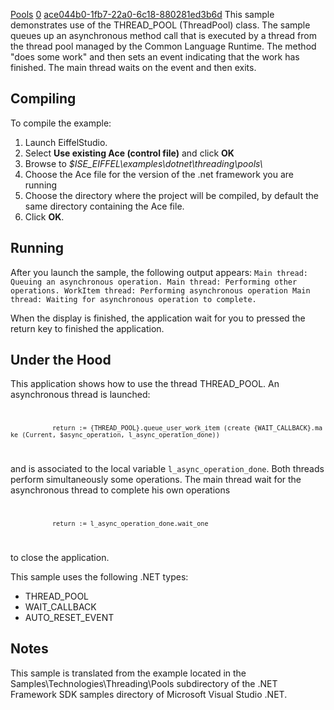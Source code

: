 [[Property:title|Pools]]
[[Property:weight|0]]
[[Property:uuid|ace044b0-1fb7-22a0-6c18-880281ed3b6d]]
This sample demonstrates use of the <eiffel>THREAD_POOL</eiffel> (ThreadPool) class. The sample queues up an asynchronous method call that is executed by a thread from the thread pool managed by the Common Language Runtime. The method "does some work" and then sets an event indicating that the work has finished. The main thread waits on the event and then exits. 

==Compiling==

To compile the example:   
# Launch EiffelStudio.
# Select '''Use existing Ace (control file)''' and click '''OK'''
# Browse to ''$ISE_EIFFEL\examples\dotnet\threading\pools\''
# Choose the Ace file for the version of the .net framework you are running
# Choose the directory where the project will be compiled, by default the same directory containing the Ace file.
# Click '''OK'''.


==Running==

After you launch the sample, the following output appears: 
<code>
Main thread: Queuing an asynchronous operation.
Main thread: Performing other operations.
WorkItem thread: Performing asynchronous operation
Main thread: Waiting for asynchronous operation to complete.
</code>

When the display is finished, the application wait for you to pressed the return key to finished the application.

==Under the Hood==

This application shows how to use the thread <eiffel>THREAD_POOL</eiffel>. 
An asynchronous thread is launched: 
<code>
            return := {THREAD_POOL}.queue_user_work_item (create {WAIT_CALLBACK}.make (Current, $async_operation, l_async_operation_done))
</code>
and is associated to the local variable <code>l_async_operation_done</code>. Both threads perform simultaneously some operations. The main thread wait for the asynchronous thread to complete his own operations
<code>
            return := l_async_operation_done.wait_one
</code> to close the application. 


This sample uses the following .NET types: 
*  <eiffel>THREAD_POOL</eiffel> 
*  <eiffel>WAIT_CALLBACK</eiffel> 
*  <eiffel>AUTO_RESET_EVENT</eiffel> 

==Notes==

This sample is translated from the example located in the Samples\Technologies\Threading\Pools subdirectory of the .NET Framework SDK samples directory of Microsoft Visual Studio .NET. 




